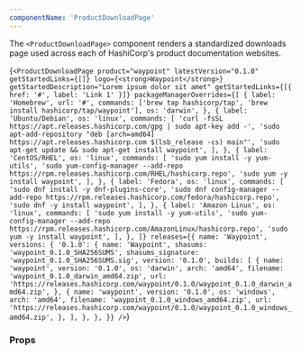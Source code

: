 ```yaml
---
componentName: 'ProductDownloadPage'
---
```


The `<ProductDownloadPage>` component renders a standardized downloads page used across each of HashiCorp's product documentation websites.

<LiveComponent>{`<ProductDownloadPage
  product="waypoint"
  latestVersion="0.1.0"
  getStartedLinks={[]}
  logo={<strong>Waypoint</strong>}
  getStartedDescription="Lorem ipsum dolor sit amet"
  getStartedLinks={[{ href: '#', label: 'Link 1' }]}
  packageManagerOverrides={[
    {
      label: 'Homebrew',
      url: '#',
      commands: ['brew tap hashicorp/tap', 'brew install hashicorp/tap/waypoint'],
      os: 'darwin',
    },
    {
      label: 'Ubuntu/Debian',
      os: 'linux',
      commands: [
        'curl -fsSL https://apt.releases.hashicorp.com/gpg | sudo apt-key add -',
        'sudo apt-add-repository "deb [arch=amd64] https://apt.releases.hashicorp.com $(lsb_release -cs) main"',
        'sudo apt-get update && sudo apt-get install waypoint',
      ],
    },
    {
      label: 'CentOS/RHEL',
      os: 'linux',
      commands: [
        'sudo yum install -y yum-utils',
        'sudo yum-config-manager --add-repo https://rpm.releases.hashicorp.com/RHEL/hashicorp.repo',
        'sudo yum -y install waypoint',
      ],
    },
    {
      label: 'Fedora',
      os: 'linux',
      commands: [
        'sudo dnf install -y dnf-plugins-core',
        'sudo dnf config-manager --add-repo https://rpm.releases.hashicorp.com/fedora/hashicorp.repo',
        'sudo dnf -y install waypoint',
      ],
    },
    {
      label: 'Amazon Linux',
      os: 'linux',
      commands: [
        'sudo yum install -y yum-utils',
        'sudo yum-config-manager --add-repo https://rpm.releases.hashicorp.com/AmazonLinux/hashicorp.repo',
        'sudo yum -y install waypoint',
      ],
    },
  ]}
  releases={{
    name: 'Waypoint',
    versions: {
      '0.1.0': {
        name: 'Waypoint',
        shasums: 'waypoint_0.1.0_SHA256SUMS',
        shasums_signature: 'waypoint_0.1.0_SHA256SUMS.sig',
        version: '0.1.0',
        builds: [
          {
            name: 'waypoint',
            version: '0.1.0',
            os: 'darwin',
            arch: 'amd64',
            filename: 'waypoint_0.1.0_darwin_amd64.zip',
            url:
              'https://releases.hashicorp.com/waypoint/0.1.0/waypoint_0.1.0_darwin_amd64.zip',
          },
          {
            name: 'waypoint',
            version: '0.1.0',
            os: 'windows',
            arch: 'amd64',
            filename: 'waypoint_0.1.0_windows_amd64.zip',
            url:
              'https://releases.hashicorp.com/waypoint/0.1.0/waypoint_0.1.0_windows_amd64.zip',
          },
        ],
      },
    },
  }}
/>`}</LiveComponent>

<UsageDetails packageJson={packageJson} />

### Props

<PropsTable props={componentProps} />
